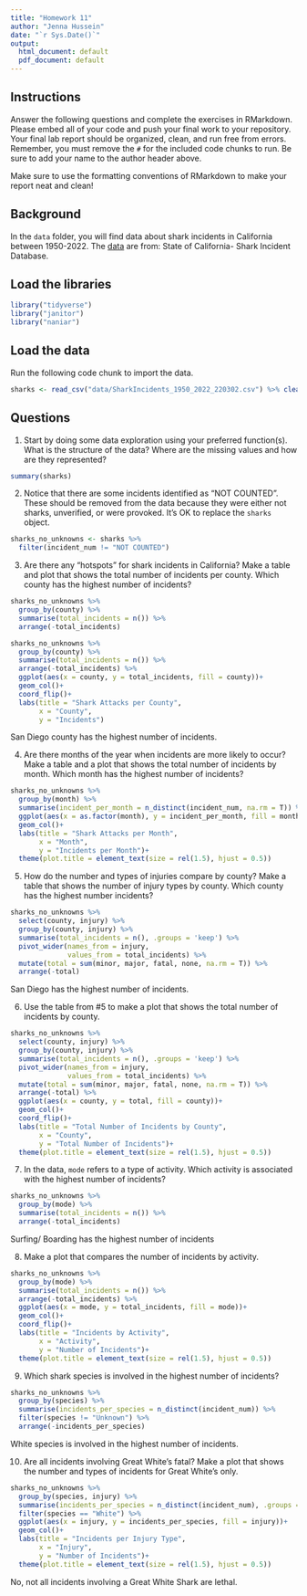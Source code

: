 ```yaml
---
title: "Homework 11"
author: "Jenna Hussein"
date: "`r Sys.Date()`"
output:
  html_document: default
  pdf_document: default
---
```


## Instructions
Answer the following questions and complete the exercises in RMarkdown. Please embed all of your code and push your final work to your repository. Your final lab report should be organized, clean, and run free from errors. Remember, you must remove the `#` for the included code chunks to run. Be sure to add your name to the author header above.  

Make sure to use the formatting conventions of RMarkdown to make your report neat and clean!    

## Background
In the `data` folder, you will find data about shark incidents in California between 1950-2022. The [data](https://catalog.data.gov/dataset/shark-incident-database-california-56167) are from: State of California- Shark Incident Database.   

## Load the libraries
```r
library("tidyverse")
library("janitor")
library("naniar")
```

## Load the data
Run the following code chunk to import the data.
```r
sharks <- read_csv("data/SharkIncidents_1950_2022_220302.csv") %>% clean_names()
```

## Questions
1. Start by doing some data exploration using your preferred function(s). What is the structure of the data? Where are the missing values and how are they represented?  

```r
summary(sharks)
```

2. Notice that there are some incidents identified as "NOT COUNTED". These should be removed from the data because they were either not sharks, unverified, or were provoked. It's OK to replace the `sharks` object.

```r
sharks_no_unknowns <- sharks %>% 
  filter(incident_num != "NOT COUNTED")
```

3. Are there any "hotspots" for shark incidents in California? Make a table and plot that shows the total number of incidents per county. Which county has the highest number of incidents?

```r
sharks_no_unknowns %>% 
  group_by(county) %>% 
  summarise(total_incidents = n()) %>% 
  arrange(-total_incidents)
```
```r
sharks_no_unknowns %>% 
  group_by(county) %>% 
  summarise(total_incidents = n()) %>% 
  arrange(-total_incidents) %>% 
  ggplot(aes(x = county, y = total_incidents, fill = county))+
  geom_col()+
  coord_flip()+
  labs(title = "Shark Attacks per County",
       x = "County",
       y = "Incidents")
```
San Diego county has the highest number of incidents.

4. Are there months of the year when incidents are more likely to occur? Make a table and a plot that shows the total number of incidents by month. Which month has the highest number of incidents?  

```r
sharks_no_unknowns %>% 
  group_by(month) %>% 
  summarise(incident_per_month = n_distinct(incident_num, na.rm = T)) %>% 
  ggplot(aes(x = as.factor(month), y = incident_per_month, fill = month))+
  geom_col()+
  labs(title = "Shark Attacks per Month",
       x = "Month",
       y = "Incidents per Month")+
  theme(plot.title = element_text(size = rel(1.5), hjust = 0.5))
```

5. How do the number and types of injuries compare by county? Make a table that shows the number of injury types by county. Which county has the highest number incidents?

```r
sharks_no_unknowns %>% 
  select(county, injury) %>% 
  group_by(county, injury) %>% 
  summarise(total_incidents = n(), .groups = 'keep') %>%
  pivot_wider(names_from = injury,
              values_from = total_incidents) %>% 
  mutate(total = sum(minor, major, fatal, none, na.rm = T)) %>% 
  arrange(-total)
```
San Diego has the highest number of incidents.

6. Use the table from #5 to make a plot that shows the total number of incidents by county.
```r
sharks_no_unknowns %>% 
  select(county, injury) %>% 
  group_by(county, injury) %>% 
  summarise(total_incidents = n(), .groups = 'keep') %>%
  pivot_wider(names_from = injury,
              values_from = total_incidents) %>% 
  mutate(total = sum(minor, major, fatal, none, na.rm = T)) %>% 
  arrange(-total) %>% 
  ggplot(aes(x = county, y = total, fill = county))+
  geom_col()+
  coord_flip()+
  labs(title = "Total Number of Incidents by County",
       x = "County",
       y = "Total Number of Incidents")+
  theme(plot.title = element_text(size = rel(1.5), hjust = 0.5))
```

7. In the data, `mode` refers to a type of activity. Which activity is associated with the highest number of incidents?
```r
sharks_no_unknowns %>% 
  group_by(mode) %>% 
  summarise(total_incidents = n()) %>% 
  arrange(-total_incidents)
```
Surfing/ Boarding has the highest number of incidents

8. Make a plot that compares the number of incidents by activity.
```r
sharks_no_unknowns %>% 
  group_by(mode) %>% 
  summarise(total_incidents = n()) %>% 
  arrange(-total_incidents) %>% 
  ggplot(aes(x = mode, y = total_incidents, fill = mode))+
  geom_col()+
  coord_flip()+
  labs(title = "Incidents by Activity",
       x = "Activity",
       y = "Number of Incidents")+
  theme(plot.title = element_text(size = rel(1.5), hjust = 0.5))
```

9. Which shark species is involved in the highest number of incidents?  
```r
sharks_no_unknowns %>% 
  group_by(species) %>% 
  summarise(incidents_per_species = n_distinct(incident_num)) %>% 
  filter(species != "Unknown") %>% 
  arrange(-incidents_per_species)
```
White species is involved in the highest number of incidents.

10. Are all incidents involving Great White's fatal? Make a plot that shows the number and types of incidents for Great White's only. 
```r
sharks_no_unknowns %>% 
  group_by(species, injury) %>% 
  summarise(incidents_per_species = n_distinct(incident_num), .groups = 'keep') %>% 
  filter(species == "White") %>% 
  ggplot(aes(x = injury, y = incidents_per_species, fill = injury))+
  geom_col()+
  labs(title = "Incidents per Injury Type",
       x = "Injury",
       y = "Number of Incidents")+
  theme(plot.title = element_text(size = rel(1.5), hjust = 0.5))
```
No, not all incidents involving a Great White Shark are lethal. 
